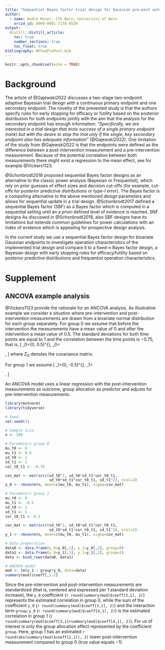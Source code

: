 ```yaml
---
title: "Sequential Bayes factor trial design for Gaussian pre-post outcomes"
author:
  - name: André Moser, CTU Bern, University of Bern
    orcid_id: 0000-0001-7178-6539
output: 
  distill::distill_article:
    toc: true
    number_sections: true    
    toc_float: true
bibliography: BFSeqPrePost.bib
---
```


```r
knitr::opts_chunk$set(echo = TRUE)
```

# Background

The article of @Gajewski2022 discusses a two-stage two-endpoint adaptive Bayesian trial design with a continuous primary endpoint and one secondary endpoint. The novelty of the presented study is that the authors specify rules for early stopping for efficacy or futility based on the posterior distribution for both endpoints jointly with the aim that the analysis for the secondary endpoint has enough information: *"Specifically, we are interested in a trial design that tests success of a single primary endpoint (rank) but with the desire to stop the trial only if the single, key secondary endpoint also has adequate information"* (@Gajewski2022). One limitation of the study from @Gajewski2022 is that the endpoints were defined as the difference between a post-intervention measurement and a pre-intervention measurement. Because of the potential correlation between both measurements there might exist a regression to the mean effect, see for example @Vickers1123. 

@Schonbrodt2018 proposed sequential Bayes factor designs as an alternative to the classic power analysis (Bayesian or Frequentist), which rely on prior guesses of effect sizes and decision cut-offs (for example, cut-offs for posterior predictive distributions or type-I error). The Bayes factor is a compelling alternative to the above mentioned design parameters and allows for sequential update in a trial design. @Schonbrodt2017 defined a sequential Bayes factor (SBF) as a Bayes factor which is computed in a sequential setting until an a priori defined level of evidence is reached. SNF designs As discussed in @Schonbrodt2018, also SBF designs have its limitations but extends common guidelines for power calculations with an index of evidence which is appealing for prospective design analysis.

In the current study we use a sequential Bayes factor design for bivariate Gaussian endpoints to investigate operation characteristics of the implemented trial design and compare it to a fixed-n Bayes factor design, a Bayesian design with early stopping rules for efficacy/futility based on posterior predictive distributions and frequentist operation characteristics.

# Supplement

## ANCOVA example analysis

@Vickers1123 provide the rationale for an ANCOVA analysis. As illustrative example we consider a situation where pre-intervention and post-intervention measurements are drawn from a bivariate normal distribution for each group separately. For group 0 we assume that before the intervention the measurements have a mean value of $0$ and after the intervention a mean value of $0.5$. The standard deviations for both time points are equal to $1$ and the correlation between the time points is $-0.75$, that is,
\[
\mu_0=(0, 0.5)^{\top}, \quad \Sigma_0=\begin{pmatrix} 1 & -0.75 \\ -0.75 & 1\end{pmatrix},
\]
where $\Sigma_0$ denotes the covariance matrix.

For group 1 we assume
\[
\mu_1=(0, -0.5)^{\top}, \quad \Sigma_1=\begin{pmatrix} 1 & 0.5 \\ 0.5 & 1\end{pmatrix}.
\]

An ANCOVA model uses a linear regression with the post-intervention measurements as outcome, group allocation as predictor and adjusts for pre-intervention measurements.

```r
library(mvtnorm)
library(tidyverse)

# Seed
set.seed(1)

# Sample size
n <- 100

# Parameters group 0
mu_t0 <- 0
mu_t1 <- 0.5
sd_t0 <- 1
sd_t1 <- 1
cor_t0_t1 <- -0.75

cov_mat <- matrix(c(sd_t0^2, sd_t0*sd_t1*cor_t0_t1, 
                    sd_t0*sd_t1*cor_t0_t1, sd_t1^2), ncol=2)
y_0 <- rmvnorm(n, mean=c(mu_t0, mu_t1), sigma=cov_mat)

# Parameters group 1
mu_t0 <- 0
mu_t1 <- -0.5
sd_t0 <- 1
sd_t1 <- 1
cor_t0_t1 <- 0.5

cov_mat <- matrix(c(sd_t0^2, sd_t0*sd_t1*cor_t0_t1, 
                    sd_t0*sd_t1*cor_t0_t1, sd_t1^2), ncol=2)
y_1 <- rmvnorm(n, mean=c(mu_t0, mu_t1), sigma=cov_mat)

# Data preperation
data0 <- data.frame(y_0=y_0[,1], y_1=y_0[,2], group=0)
data1 <- data.frame(y_0=y_1[,1], y_1=y_1[,2], group=1)
data <- bind_rows(data0, data1)

# ANCOVA model
mod <- lm(y_1 ~ group*y_0, data=data)
summary(mod)$coeff[,1:2]
```

Since the pre-intervention and post-intervention measurements are standardized (that is, centered and expressed per 1 standard deviation increase), the ```y_0``` coefficient (`r round(summary(mod)$coeff[3,1], 2)`) represents the estimated correlation in group 0, while the sum of the coefficient ```y_0``` (`r round(summary(mod)$coeff[3,1], 2)`) and the interaction term ```group:y_0``` (`r round(summary(mod)$coeff[4,1], 2)`) is the estimated correlation in group 1 (`r round(summary(mod)$coeff[3,1]+summary(mod)$coeff[4,1], 2)`). For us of interest is only the group allocation effect represented by the coefficient ```group```. Here, group 1 has an estimated `r round(abs(summary(mod)$coeff[2,1]), 2)` lower post-intervention measurement compared to group 0 (true value equals $-1$).

